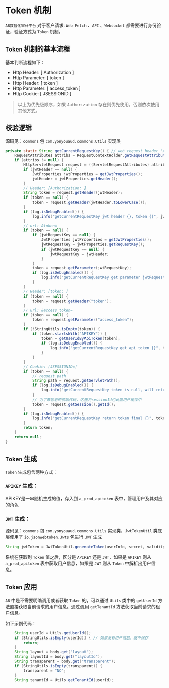 # Token 机制

`A8数智化审计平台` 对于客户请求: `Web Fetch` 、`API` 、`Websocket` 都需要进行身份验证，验证方式为 `Token` 机制。

## `Token` 机制的基本流程

基本判断流程如下：

- Http Header: [ Authorization ]
- Http Parameter: [ token ]
- Http Header: [ token ]
- Http Parameter: [ access_token ]
- Http Cookie: [ JSESSIONID ]

> 以上为优先级顺序，如果 `Authorization` 存在则优先使用，否则依次使用其他方式。


## 校验逻辑

源码见：`commons` 包 `com.yonyouaud.commons.Utils` 实现类

```java
private static String getCurrentRequestKey() { // web request header 'Authorization'
    RequestAttributes attribs = RequestContextHolder.getRequestAttributes();
    if (attribs != null) {
        HttpServletRequest request = ((ServletRequestAttributes) attribs).getRequest();
        if (jwtHeader == null) {
            JwtProperties jwtProperties = getJwtProperties();
            jwtHeader = jwtProperties.getHeader();
        }
        // Header: [Authorization: ]
        String token = request.getHeader(jwtHeader);
        if (token == null) {
            token = request.getHeader(jwtHeader.toLowerCase());
        }
        if (log.isDebugEnabled()) {
            log.info("getCurrentRequestKey jwt header {}, token {}", jwtHeader, token);
        }
        // url: &token=
        if (token == null) {
            if (jwtRequestKey == null) {
                JwtProperties jwtProperties = getJwtProperties();
                jwtRequestKey = jwtProperties.getRequestKey();
                if (jwtRequestKey == null) {
                    jwtRequestKey = jwtHeader;
                }
            }
            token = request.getParameter(jwtRequestKey);
            if (log.isDebugEnabled()) {
                log.info("getCurrentRequestKey get parameter jwtRequestKey {},  token {}", jwtRequestKey, token);
            }
        }
        // Header: [token: ]
        if (token == null) {
            token = request.getHeader("token");
        }
        // url: &access_token=
        if (token == null) {
            token = request.getParameter("access_token");
        }
        if (!StringUtils.isEmpty(token)) {
            if (token.startsWith("APIKEY")) {
                token = getUserIdByApiToken(token);
                if (log.isDebugEnabled()) {
                    log.info("getCurrentRequestKey get api token {}", token);
                }
            }
        }
        // Cookie: [JSESSIONID=]
        if (token == null) {
            // request path
            String path = request.getServletPath();
            if (log.isDebugEnabled()) {
                log.info("getCurrentRequestKey token is null, will return sessionId. path:{}", path);
            }
            // 为了兼容老的前端代码，这里将sessionId也设置用户缓存中
            token = request.getSession().getId();
        }
        if (log.isDebugEnabled()) {
            log.info("getCurrentRequestKey return token final {}", token);
        }
        return token;
    }
    return null;
}
```

## `Token` 生成

`Token` 生成包含两种方式：

### `APIKEY` 生成：
APIKEY是一串随机生成的值，存入到 `a_prod_apitoken` 表中，管理用户及其对应的角色

### `JWT` 生成：

源码见：`commons` 包 `com.yonyouaud.commons.Utils` 实现类，`JwtTokenUtil` 类底层使用了 `io.jsonwebtoken.Jwts` 包进行 `JWT` 生成

```java
String jwtToken = JwtTokenUtil.generateToken(userInfo, secret, validity);
```

系统在获取到 `Token` 值之后，区分是 `APIKEY` 还是 `JWT`，如果是 `APIKEY` 则从 `a_prod_apitoken` 表中获取用户信息，如果是 `JWT` 则从 `Token` 中解析出用户信息。

## `Token` 应用

`A8` 中是不需要明确调用或者获取 `Token` 的，可以通过 `Utils` 类中的 `getUserId` 方法直接获取当前请求的用户信息。通过调用 `getTenantId` 方法获取当前请求的租户信息。

如下示例代码：
```java
    String userId = Utils.getUserId();
    if (StringUtils.isEmpty(userId)) { // 如果没有用户信息，就不保存
        return;
    }
    String layout = body.get("layout");
    String layoutId = body.get("layoutId");
    String transparent = body.get("transparent");
    if (StringUtils.isEmpty(transparent)) {
        transparent = "NO";
    }
    String tenantId = Utils.getTenantId(userId);
```